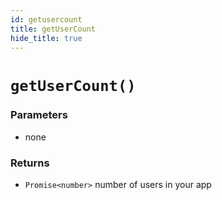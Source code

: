 ```yaml
---
id: getusercount
title: getUserCount
hide_title: true
---
```


# ``getUserCount()``

### Parameters
- none


### Returns
- ``Promise<number>`` number of users in your app